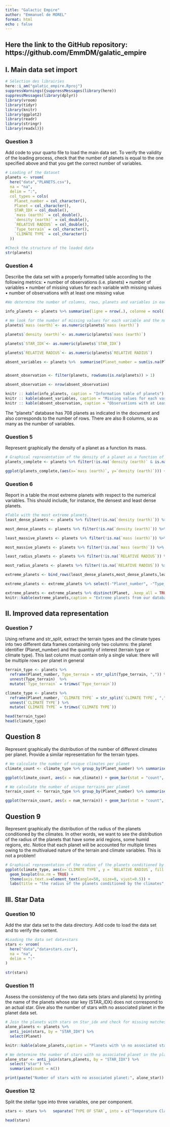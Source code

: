 ```yaml
---
title: "Galactic Empire"
author: "Emmanuel de MOREL"
format: html
echo : false
---
```


## Here the link to the GitHub repository: https://github.com/EmmDM/galatic_empire

## I. Main data set import
```r
# Sélection des librairies
here::i_am("galatic_empire.Rproj")
suppressWarnings({suppressMessages(library(here))
suppressMessages(library(dplyr))
library(vroom)
library(tidyr)
library(knitr)
library(ggplot2)
library(readr)
library(stringr)
library(readxl)})
```
### Question 3
Add code to your quarto file to load the main data set. To verify the validity of the loading
 process, check that the number of planets is equal to the one specified above and that you get
 the correct number of variables. 
 
```r
# Loading of the dataset
planets <- vroom(
  here("data","PLANETS.csv"),
  na = "na",
  delim = ":",
  col_types = cols(
    Planet_number = col_character(),
    Planet = col_character(),
    STAR_IDX = col_double(),
    `mass (earth)` = col_double(),
    `density (earth)` = col_double(),
    `RELATIVE RADIUS` = col_double(),
    `Type_terrain` = col_character(),
    `CLIMATE TYPE` = col_character()
  ))
  
#Check the structure of the loaded data
str(planets)
```
### Question 4
 Describe the data set with a properly formatted table according to the following metrics:
• number of observations (i.e. planets)
• number of variables
• number of missing values for each variable with missing values
• number of observations with at least one missing value
```r
#We determine the number of columns, rows, planets and variables in each of the initial databases

info_planets <- planets %>% summarise(ligne = nrow(.), colonne = ncol(.), Planet = n_distinct(Planet, na.rm = TRUE))

# We look for the number of missing values for each variable and the number of observations with at least one missing value
planets$`mass (earth)`<- as.numeric(planets$`mass (earth)`)

planets$`density (earth)`<- as.numeric(planets$`mass (earth)`)

planets$`STAR_IDX`<- as.numeric(planets$`STAR_IDX`)

planets$`RELATIVE RADIUS`<- as.numeric(planets$`RELATIVE RADIUS`)

absent_variables <- planets %>%  summarise(Planet_number = sum(is.na(Planet_number)),Planet = sum(is.na(Planet)), STAR_IDX = sum(is.na(STAR_IDX)),`mass (earth)` = sum(is.na(`mass (earth)`)), `density (earth)` = sum(is.na(`density (earth)`)),`RELATIVE RADIUS` = sum(is.na(`RELATIVE RADIUS`)), Type_terrain = sum(is.na(Type_terrain)), `CLIMATE TYPE` = sum(is.na(`CLIMATE TYPE`)))


absent_observation <- filter(planets, rowSums(is.na(planets)) > 1) 

absent_observation <- nrow(absent_observation)

knitr :: kable(info_planets, caption = "Information table of planets")
knitr :: kable(absent_variables, caption = "Missing values for each variable")
knitr :: kable(absent_observation, caption = "Observations with at Least One Missing Value")
```

The "planets" database has 708 planets as indicated in the document and also corresponds to the number of rows. There are also 8 columns, so as many as the number of variables.

### Question 5
Represent graphically the density of a planet as a function its mass.
```r
# Graphical representation of the density of a planet as a function of its mass
planets_complete <- planets %>% filter(!is.na(`density (earth)` & is.na(`mass (earth)`)))

ggplot(planets_complete,(aes(x=`mass (earth)`, y=`density (earth)`))) + geom_point( size=1, na.rm = TRUE, color = "royalblue1") + labs(title = "Density of a planet as a function of its mass", x = "Mass of a planet", y = "Density of a planet") 
```

###  Question 6
Report in a table the most extreme planets with respect to the numerical variables. This should include, for instance, the densest and least dense planets.

```r
#Table with the most extreme planets.
least_dense_planets <- planets %>% filter(!is.na(`density (earth)`)) %>% slice_min(`density (earth)`, n = 1)

most_dense_planets <- planets %>% filter(!is.na(`density (earth)`)) %>% slice_max(`density (earth)`, n = 1)

least_massive_planets <- planets %>% filter(!is.na(`mass (earth)`)) %>% slice_min(`mass (earth)`, n = 1)

most_massive_planets <- planets %>% filter(!is.na(`mass (earth)`)) %>% slice_max(`mass (earth)`, n = 1)

least_radius_planets <- planets %>% filter(!is.na(`RELATIVE RADIUS`)) %>% slice_min(`RELATIVE RADIUS`, n = 1)

most_radius_planets <- planets %>% filter(!is.na(`RELATIVE RADIUS`)) %>% slice_max(`RELATIVE RADIUS`, n = 1)

extreme_planets <- bind_rows(least_dense_planets,most_dense_planets,least_massive_planets,most_massive_planets,least_radius_planets,most_radius_planets)

extreme_planets <- extreme_planets %>% select(-"Planet_number", -"Type_terrain",-"CLIMATE TYPE", -"STAR_IDX")

extreme_planets <- extreme_planets %>% distinct(Planet, .keep_all = TRUE)
knitr::kable(extreme_planets,caption = "Extreme planets from our database")
```
## II. Improved data representation

### Question 7
Using reframe and str_split, extract the terrain types and the climate types into two different data frames containing only two columns: the planet identifier (Planet_number) and the quantity of interest (terrain type or climate type). This last column must contain only a single value: there will be multiple rows per planet in general
```r
terrain_type <- planets %>%
  reframe(Planet_number, Type_terrain = str_split(Type_terrain, ",")) %>%
  unnest(Type_terrain)  %>%
  mutate(`Type_terrain` = trimws(`Type_terrain`))

climate_type <- planets %>%
  reframe(Planet_number, `CLIMATE TYPE` = str_split(`CLIMATE TYPE`, ","), `RELATIVE RADIUS`) %>%
  unnest(`CLIMATE TYPE`) %>%
  mutate(`CLIMATE TYPE` = trimws(`CLIMATE TYPE`))

head(terrain_type)
head(climate_type)
```

## Question 8 
Represent graphically the distribution of the number of different climates per planet. Provide a similar representation for the terrain types.

```r
# We calculate the number of unique climates per planet
climate_count <- climate_type %>% group_by(Planet_number) %>% summarise(num_climate = n_distinct(`CLIMATE TYPE`))

ggplot(climate_count, aes(x = num_climate)) + geom_bar(stat = "count", fill = "mediumturquoise", color = "black") + labs(title = "Distribution of the number of climates per planet", x ="Climate number", y ="Number of planets")     

# We calculate the number of unique terrains per planet
terrain_count <- terrain_type %>% group_by(Planet_number) %>% summarise(num_terrain = n_distinct(`Type_terrain`))

ggplot(terrain_count, aes(x = num_terrain)) + geom_bar(stat = "count", fill ="firebrick1", color = "black") + labs(title = "Distribution of the number of terrains per planet", x ="Number of terrain", y ="Number of planets")  
```
## Question 9
Represent graphically the distribution of the radius of the planets conditioned by the climates. In other words, we want to see the distribution of the radius of the planets that have some arid regions, some humid regions, etc. Notice that each planet will be accounted for multiple times owing to the multivalued nature of the terrain and climate variables. This is not a problem!
```r
# Graphical representation of the radius of the planets conditioned by the climates
ggplot(climate_type, aes(x=`CLIMATE TYPE`, y = `RELATIVE RADIUS`, fill = `CLIMATE TYPE`)) +
  geom_boxplot(na.rm = TRUE) +
  theme(axis.text.x=element_text(angle=50, size=8, vjust=0.5)) +
  labs(title = "the radius of the planets conditioned by the climates", x = "Climate Type", y = "Relative Radius")
```
## III. Star Data

### Question 10

Add the star data set to the data directory. Add code to load the data set and to verify the
content.

```r
#Loading the data set data+stars
stars <- vroom(
  here("data","data+stars.csv"),
  na = "na",
  delim = ":"
)
  
str(stars)
```

### Question 11
Assess the consistency of the two data sets (stars and planets) by printing the name of the planets
whose star key (STAR_IDX) does not correspond to an actual star. Give also the number of
stars with no associated planet in the planet data set.

```r
# Join the planets with stars on Star_idx and check for missing matches
alone_planets <- planets %>%
  anti_join(stars, by = "STAR_IDX") %>%
  select(Planet)

knitr::kable(alone_planets,caption = "Planets with \n no associated stars")

# We determine the number of stars with no associated planet in the planet data set
alone_star <- anti_join(stars,planets, by = "STAR_IDX") %>% 
  select("star") %>%
  summarise(count = n())

print(paste("Number of stars with no associated planet:", alone_star))
```

### Question 12
Split the stellar type into three variables, one per component.

```r
stars <- stars %>%   separate(`TYPE OF STAR`, into = c("Temperature Class", "Magnitude", "Luminosity Class"), sep = ":")

head(stars)
```

